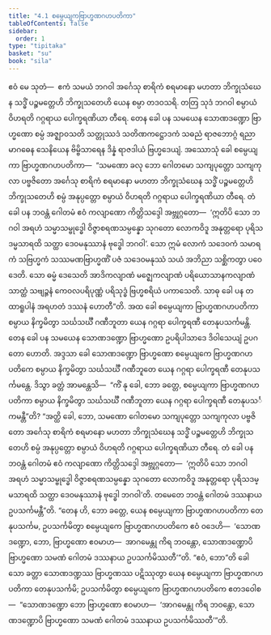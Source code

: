 ```yaml
---
title: "4.1 စမ္ပေယျကဗြာဟ္မဏဂဟပတိကာ"
tableOfContents: false
sidebar:
  order: 1
type: "tipitaka"
basket: "su"
book: "sila"
---
```



<DynamicBreadcrumb />

<Division number="300" book="sila">

<Paragraph number="426" book="sila">
ဧဝံ မေ သုတံ—  ဧကံ သမယံ ဘဂဝါ အင်္ဂေသု စာရိကံ စရမာနော မဟတာ ဘိက္ခုသံဃေန သဒ္ဓိံ ပဉ္စမတ္တေဟိ ဘိက္ခုသတေဟိ ယေန စမ္ပာ တဒဝသရိ. တတြ သုဒံ ဘဂဝါ စမ္ပာယံ ဝိဟရတိ ဂဂ္ဂရာယ ပေါက္ခရဏိယာ တီရေ. တေန ခေါ ပန သမယေန သောဏဒဏ္ဍော ဗြာဟ္မဏော စမ္ပံ အဇ္ဈာဝသတိ သတ္တုဿဒံ သတိဏကဋ္ဌောဒကံ သဓညံ ရာဇဘောဂ္ဂံ ရညာ မာဂဓေန သေနိယေန ဗိမ္ဗိသာရေန ဒိန္နံ ရာဇဒါယံ ဗြဟ္မဒေယျံ.
</Paragraph>

</Division>
<Division number="301" book="sila">

<Paragraph number="427" book="sila">
အဿောသုံ ခေါ စမ္ပေယျကာ ဗြာဟ္မဏဂဟပတိကာ—  “သမဏော ခလု ဘော ဂေါတမော သကျပုတ္တော သကျကုလာ ပဗ္ဗဇိတော အင်္ဂေသု စာရိကံ စရမာနော မဟတာ ဘိက္ခုသံဃေန သဒ္ဓိံ ပဉ္စမတ္တေဟိ ဘိက္ခုသတေဟိ စမ္ပံ အနုပ္ပတ္တော စမ္ပာယံ ဝိဟရတိ ဂဂ္ဂရာယ ပေါက္ခရဏိယာ တီရေ. တံ ခေါ ပန ဘဝန္တံ ဂေါတမံ ဧဝံ ကလျာဏော ကိတ္တိသဒ္ဒေါ အဗ္ဘုဂ္ဂတော—  ‘ဣတိပိ သော ဘဂဝါ အရဟံ သမ္မာသမ္ဗုဒ္ဓေါ ဝိဇ္ဇာစရဏသမ္ပန္နော သုဂတော လောကဝိဒူ အနုတ္တရော ပုရိသဒမ္မသာရထိ သတ္ထာ ဒေဝမနုဿာနံ ဗုဒ္ဓေါ ဘဂဝါ’. သော ဣမံ လောကံ သဒေဝကံ သမာရကံ သဗြဟ္မကံ သဿမဏဗြာဟ္မဏိံ ပဇံ သဒေဝမနုဿံ သယံ အဘိညာ သစ္ဆိကတွာ ပဝေဒေတိ. သော ဓမ္မံ ဒေသေတိ အာဒိကလျာဏံ မဇ္ဈေကလျာဏံ ပရိယောသာနကလျာဏံ သာတ္ထံ သဗျဉ္ဇနံ ကေဝလပရိပုဏ္ဏံ ပရိသုဒ္ဓံ ဗြဟ္မစရိယံ ပကာသေတိ. သာဓု ခေါ ပန တထာရူပါနံ အရဟတံ ဒဿနံ ဟောတီ”တိ. အထ ခေါ စမ္ပေယျကာ ဗြာဟ္မဏဂဟပတိကာ စမ္ပာယ နိက္ခမိတွာ သင်္ဃသင်္ဃီ ဂဏီဘူတာ ယေန ဂဂ္ဂရာ ပေါက္ခရဏီ တေနုပသင်္ကမန္တိ.
</Paragraph>

</Division>
<Division number="302" book="sila">

<Paragraph number="428" book="sila">
တေန ခေါ ပန သမယေန သောဏဒဏ္ဍော ဗြာဟ္မဏော ဥပရိပါသာဒေ ဒိဝါသေယျံ ဥပဂတော ဟောတိ. အဒ္ဒသာ ခေါ သောဏဒဏ္ဍော ဗြာဟ္မဏော စမ္ပေယျကေ ဗြာဟ္မဏဂဟပတိကေ စမ္ပာယ နိက္ခမိတွာ သင်္ဃသင်္ဃီ ဂဏီဘူတေ ယေန ဂဂ္ဂရာ ပေါက္ခရဏီ တေနုပသင်္ကမန္တေ. ဒိသွာ ခတ္တံ အာမန္တေသိ—  “ကိံ နု ခေါ, ဘော ခတ္တေ, စမ္ပေယျကာ ဗြာဟ္မဏဂဟပတိကာ စမ္ပာယ နိက္ခမိတွာ သင်္ဃသင်္ဃီ ဂဏီဘူတာ ယေန ဂဂ္ဂရာ ပေါက္ခရဏီ တေနုပသင်္ကမန္တီ”တိ? “အတ္ထိ ခေါ, ဘော, သမဏော ဂေါတမော သကျပုတ္တော သကျကုလာ ပဗ္ဗဇိတော အင်္ဂေသု စာရိကံ စရမာနော မဟတာ ဘိက္ခုသံဃေန သဒ္ဓိံ ပဉ္စမတ္တေဟိ ဘိက္ခုသတေဟိ စမ္ပံ အနုပ္ပတ္တော စမ္ပာယံ ဝိဟရတိ ဂဂ္ဂရာယ ပေါက္ခရဏိယာ တီရေ. တံ ခေါ ပန ဘဝန္တံ ဂေါတမံ ဧဝံ ကလျာဏော ကိတ္တိသဒ္ဒေါ အဗ္ဘုဂ္ဂတော—  ‘ဣတိပိ သော ဘဂဝါ အရဟံ သမ္မာသမ္ဗုဒ္ဓေါ ဝိဇ္ဇာစရဏသမ္ပန္နော သုဂတော လောကဝိဒူ အနုတ္တရော ပုရိသဒမ္မသာရထိ သတ္ထာ ဒေဝမနုဿာနံ ဗုဒ္ဓေါ ဘဂဝါ’တိ. တမေတေ ဘဝန္တံ ဂေါတမံ ဒဿနာယ ဥပသင်္ကမန္တီ”တိ. “တေန ဟိ, ဘော ခတ္တေ, ယေန စမ္ပေယျကာ ဗြာဟ္မဏဂဟပတိကာ တေနုပသင်္ကမ, ဥပသင်္ကမိတွာ စမ္ပေယျကေ ဗြာဟ္မဏဂဟပတိကေ ဧဝံ ဝဒေဟိ—  ‘သောဏဒဏ္ဍော, ဘော, ဗြာဟ္မဏော ဧဝမာဟ—  အာဂမေန္တု ကိရ ဘဝန္တော, သောဏဒဏ္ဍောပိ ဗြာဟ္မဏော သမဏံ ဂေါတမံ ဒဿနာယ ဥပသင်္ကမိဿတီ’”တိ. “ဧဝံ, ဘော”တိ ခေါ သော ခတ္တာ သောဏဒဏ္ဍဿ ဗြာဟ္မဏဿ ပဋိဿုတွာ ယေန စမ္ပေယျကာ ဗြာဟ္မဏဂဟပတိကာ တေနုပသင်္ကမိ; ဥပသင်္ကမိတွာ စမ္ပေယျကေ ဗြာဟ္မဏဂဟပတိကေ ဧတဒဝေါစ—  “သောဏဒဏ္ဍော ဘော ဗြာဟ္မဏော ဧဝမာဟ—  ‘အာဂမေန္တု ကိရ ဘဝန္တော, သောဏဒဏ္ဍောပိ ဗြာဟ္မဏော သမဏံ ဂေါတမံ ဒဿနာယ ဥပသင်္ကမိဿတီ’”တိ.
</Paragraph>
</Division>